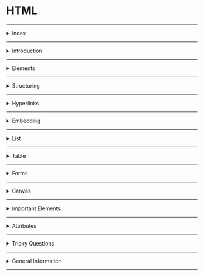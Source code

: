 # HTML

---

<details>
<summary>Index</summary>

### Index
* Introduction
* Elements
* Structure
* Hyperlinks
* Embedding
* List
* Table
* Forms
* Canvas
* Important Elements
* Attributes
* Tricky Questions
* General Information

</details>

---

<details>
<summary>Introduction</summary>

### Introduction
**HTML** stands for **Hypertext Markup Language**

##### About HTML
* **HTML** stands for **Hypertext Markup Language**  
* **HTML** is used to create static web pages.
* Text Editor is the software for **HTML** coding.
* **HTML** file save with extension `.html`

##### HTML coding
**HTML** coding is a `Tag` based coding.

##### **HTML** Tags are two types
  1. **Container Tag** : It has start Tag & End Tag.
  2. **Empty Tag** : It doesn't have an end tag.

* `Container Tag`
   ```html
    <h1>Heading</h1>
    <p>Paragraph</p>
   ```

* `Empty Tag`
  ```html
    <img src="image.jpg"/>
    <br/>
    <hr/>
    ``` 

* Attributes are used to give extra information to the html element.
* **HTML** elements tell the browser that how to display the content.

##### **HTML** document Structure  

```html index.html
<!DOCTYPE html>
<html>
  <head>
    Metadata elements
  </head>
  <body>
    content of webpage
  </body>
</html>
```

An **HTML** document consists of three parts :

* **DOCTYPE**  
  The **DOCTYPE** declaration tells the type/version of the HTML document to the browser.

* **Head Part**  
  Head tag is for **Browser reading** purpose.  
  Here, we can mention `HTML` page configuration information.  
  Here, we can store title, style sheets, scripts...etc.

* **Body Part**  
  Body tag is for **Client reading** purpose.  
  Here, we can Display content of the webpage. 
  It contains text content, headings, paragraphs, links, tables, forms, images, audios, videos, ...etc.

##### Element Syntax 
Element consist of a **start tag** and **end tag**.  
we can put **content** between **start tag** and **end tag**.

```html
<tag>Content</tag>
```

##### Attribute syntax
* Attributes are used to give extra information to the html element.
* we must mention attributes only in __start__ tag.

```html 
<tag attributeName="attributeValue">Content</tag>
```

##### Uses of **HTML**
* **Structuring web pages**  
   we can define headings, paragraphs, and other content of a web page.
* **Creating Hyperlinks**  
   Hyperlink is used to navigate to other web resources or a specific element within the HTML document. 
* **Embedding**  
   we can embed images, audios and videos in the HTML document.

##### Advantages & Disadvantages of **HTML** 
* we can create only Static Web pages with HTML alone.
* By Combining HTML with CSS, we can create Responsive web pages.
* By Combining HTML with JavaScript, we can create dynamic web pages.

##### HTML version
`HTML5` is the latest version of HTML.
HTML5 is easier than HTML4 or Older versions.  

In HTML5 version, they added new features,
* picture, audio and video elements
   -  `<picture>, <Audio>, <video>`
* semantic elements
   - `<header>, <nav>, <aside>, <main>, <footer>`  

**`HTML5` Declaration** :  
```html
<!DOCTYPE html>
```

</details>

---

<details>
<summary>Elements</summary>

### Elements

##### **HTML** Tags are two types  

  1. **Container Tag** : It has start Tag & End Tag.
  2. **Empty Tag** : It does not have an End tag.

In general, HTML elements can be divided into two categories.
1. Block-Level Elements
2. Inline Elements

##### **Block-Level Elements**
* HTML Block-Level element occupies the entire horizontal space of its parent element.
* HTML Block-Level element always start in a new line. 

`Example:`
```html 
<h1>Heading</h1>
<p>I am Paragraph.</p>
```

###### Block-Level Tags

* heading  
   * `h1, h2, h3, h4, h5, h6`
* paragraph
   * `p`
* containers
   * `header, nav, aside, main, section, article, div, footer`

##### **In-Line Elements**
* Inline element occupies content width only.
* The HTML Inline elements do not start in a new line.
 
```html
<p>I am <a href="http://www.google.com">Google</a> link</p>
<p>I am <span class="my-style">Ande Praveen</span></p>
```

###### In-Line Tags
* Buttons
    - `button`
* Links 
    - `a` 
* Text Styles
    * `span`
* Text Format 
   - bold :  `b`, `strong`
   - italic :`i`, `em`
   - Marking : `mark`
   - underline : `u`, `ins`
   - delete : `strike`, `del`, `s`
   - sub script : `sub`
   - super script : `sup`
   - size : `big`, `small`
   - create block : `blockquote`

##### Nested **HTML**  
The HTML element can be placed inside __another__ HTML element is called Nested Element. 

```html
<div>
  <h1>Heading</h1>
  <p>I am paragraph.</p>
</div>
```
</details>

---

<details>
<summary>Structuring</summary>

### Structuring

##### Heading Elements
HTML defines six levels of headings.  
`h1, h2, h3, h4, h5, h6`

* The HTML `h1` element defines the most important heading of an HTML document.
* The HTML `h6` element defines the least important heading of an HTML document.
 
```html 
<h1>heading 1</h1>
<h2>heading 2</h2>
<h3>heading 3</h3>
<h4>heading 4</h4>
<h5>heading 5</h5>
<h6>heading 6</h6>
```

##### Paragraph Element
The HTML Paragraph Element defines the paragraph of an HTML document.
```html
<p>I am Paragraph</p>
```

##### Line Break
The HTML `<br/>` Element helps to break the text and continue it in the next line.  
The HTML `<br/>` element is a void element.

```html
<p>
  Twinkle, twinkle, little star, <br />
  How I wonder what you are! <br />
  Up above the world so high, <br />
  Like a diamond in the sky.
</p>
```

##### Horizontal line
The HTML `<hr/>` element inserts a horizontal line and helps to separate the content.

```html 
<h1>Heading</h1>
<hr/>

<p>I am Paragraph</p>
```

##### Semantic Tags
__Semantic__ elements have the meaning.  
Semantic Tags are useful for client reading purpose, browser reading purpose and also Developer reading purpose.
The HTML semantic elements describe the __meaning__ of content in between the start tag and end tag.

The Container Elements are used to wrap a group of elements and apply CSS styles to many elements at once.
These container tags are used to divide smaller parts for understanding and applying css easily.

**uses of Semantic HTML tags:**  

* **Accessibility**   
  This is because screen readers and browsers can understand the code better.
  We can use shortcuts to move different parts within the webpage.

* **Search Engine Optimization**  
  It improves the website Search Engine Optimization Rankings which increases the number of people that visit our webpage.

* **Easy to Understand**  
   It makes our code more readable and easier to understand. 

1. **header**
2. **nav**  -> navbar
3. **aside**  -> side bar
4. **main**  -> main content
5. **section**  
6. **article** 
7. **footer** 

![Semantic vs Non-Semantic](./source/Semantic-vs-non-semantic.png)

```html 
  <header>
    <h2>heading</h2>
  </header>

  <nav>
    <h2>navbar</h2>
  </nav>
  
  <aside>
    <h2>aside</h2>
  </aside>
  
  <main>
    <h2>main content</h2>
  </main>
  
   <section>
    <article>
      <h2>the story</h2>
    </article>
  </section>
  
  <footer>
  <h2>footer</h2>
  </footer>
```

##### Non-Semantic Tags
Non-semantic elements don't have the meaning.  
They can contain anything.  
Examples: `div` and `span`.

* **div** container tag => divided & use css

 ```html 
  <div>
     <h1>I am Heading 1</h1>
  </div>
```


* **span** 
`span` is an In-Line Element.  
This span element used to apply some css styles for a particular character , word , group of words.  
content comes side by side. 

 ```html 
  <p>I am <span class="my-style">Ande Praveen</span></p>
```

##### details
We can create accordion by using `<details/>`

It has two states:
  * open: We can see the additional information.
  * close: We can't see the additional information. We can see only the summary.
 
```html
<details>
  <summary>Details</summary>
   show Hidden Content by click on Details Summary.
</details>
```

</details>

---

<details>
<summary>Hyperlinks</summary>

### Hyperlinks
__Hyperlink__ is used to navigate to other web resources or a specific element within the HTML document.
We can create hyperlinks to __text__ as well as __images__, __buttons__, ...etc.

we can create Hyperlink with HTML __anchor__ element.
```html
<a href="link"> Link Text </a>
<a href="link"> <button>Click Here</button> </a>
<a href="link"> <img src="image.png" /> </a>
<a href="#myHeading">Heading</a>
```

</details>

---

<details>
<summary>Embedding</summary>

### Embedding

#####  HTML media elements
HTML media elements are used to present the __audios__ and __videos__.

##### Display Image
We can display images on the web page using the HTML img element.  
`src` attribute tells the path to the image.  
`alt` attribute gives an alternate text for the image.

```html 
<img src="IMAGE_URL" alt="image" />
```

##### picture
The HTML `picture` element is a container to provide multiple alternative sources for the HTML `img` element. It is useful in different display/device scenarios.
It can contain zero or more source elements and one HTML img element.

```html 
<picture>
  <source
    media="(min-width:650px)"
    srcset="image-1"
  />
  
  <source
    media="(min-width:465px)"
    srcset="image-2"
  />
  
  <img
    src="image-3"
    alt="historical places"
  />
  
</picture>
```

* The HTML `srcset` attribute specifies the alternative source/path of the img element.
* The HTML `media` attribute specifies the media query. CSS properties will be applied based on the device type and media features like min-width, ...etc.

##### video
We can insert a video to the HTML document using video element.
The HTML `controls` attribute is used to set controls in HTML `video` element. It is a boolean attribute. When __controls__ attribute is present, it specifies that video controls should be displayed.

Video controls include:
* Play
* Pause
* Volume
* Full screen toggle

```html
<video controls>
  <source src="movie.mp4" type="video/mp4" />
  <source src="movie.webm" type="video/webm" />
  <source src="movie.ogv" type="video/ogg" />
  Your browser does not support the video tag.
</video>
```

The HTML `source` element defines the media resource for the HTML video element.
* The HTML `src` attribute specifies the URL/path of the media resource (e.g. video).  
* The HTML `type` attribute specifies the type/format of the media resource(e.g. video/mp4)

##### audio 
The HTML audio element represents a sound or audio stream. It is used to play an audio file on an HTML document.

```html
<audio controls>
  <source src="horse.ogg" type="audio/ogg" />
  <source src="horse.mp3" type="audio/mpeg" />
  Your browser does not support the audio element.
</audio>
```

The HTML source element specifies multiple alternative media resources for HTML img elements or for media elements (audio, video, etc.).
It is commonly used to give the same media content in multiple file formats for providing compatibility across different browsers.
The HTML `src` attribute of the source element specifies the URL/path of the media resource.

##### iframe
Some of the uses of HTML `iframe` element are:
* We can embed HTML documents within the current HTML document. 
* We can insert pdf, docs ...etc.
* We can embed videos within the current HTML document, ...etc.

```html
<iframe src="https://www.youtube.com/embed/y881t8ilMyc"></iframe>
```

The HTML `src` attribute specifies the URL/path of the video.

</details>

--- 

<details>
<summary>List</summary>

### List
There are mainly two types of lists in HTML  
1. Ordered List
2. Unordered List

##### Ordered List
  It is created using the `ol` element.  
  It is a collection of related items.  
  Ordered list follows the Sequence Order. 

```html 
<ol>
    <li>html</li>
    <li>css</li>
    <li>bootstrap</li>
    <li>javascript</li>
    <li>react</li>
</ol>
```

##### Unordered List
 It is created using the `ul` element.  
 It is a collection of related items.   
 Unordered list does not follow any Sequence Order. 

```html 
<ul>
    <li>html</li>
    <li>css</li>
    <li>bootstrap</li>
    <li>javascript</li>
    <li>react</li>
</ul>
```

</details>

---

<details>

<summary>Table</summary>

### Table
Table is a combination of rows and columns.

```
thead => tr , th
tbody => tr , td
tfoot => tr , td
```

`table = table rows + table data`
`tr -> table row, td -> table data`

```html 
 <table>
        <thead>
            <tr>
                <th>Header 1</th>
                <th>Header 2</th>
            </tr>
        </thead>
        <tbody>
            <tr>
                <td>Row 1, Column 1</td>
                <td>Row 1, Column 2</td>
            </tr>
            <tr>
                <td>Row 2, Column 1</td>
                <td>Row 2, Column 2</td>
            </tr>
        </tbody>
        <tfoot>
            <tr>
                <td>Footer 1</td>
                <td>Footer 2</td>
            </tr>
        </tfoot>
    </table>
```

</details>

---

<details>
<summary>Forms</summary>

### Form
The HTML `form` element can be used to create HTML Forms.  
form elements create interactive controls to accept the data from the user.
The Form is used to collect the user inputs.  

It contains different types of form elements: 
* input
* label
* select
* textarea
* button
* fieldset
* legend

##### __Form__ Example code

```html 
<form onSubmit="submitForm()">
  
  <div>
      <label>Enter your name: </label>
      <input type="text" name="name" />
  </div>
  <div>
      <label>Enter Mobile number </label>
      <input type="number" name="mobile_no" />
  </div>
  <div>
     <input type="submit" value="Submit" />
     <button type="submit">submit</button>
  </div>

</form>
```

##### input
`input` element creates interactive controls to accept the data from the user.

Different types of inputs:  
* text
* password
* checkbox
* radio

__Textbox & Password__

```html 
    <input type="text" placeholder="text box"/>
    <input type="password" placeholder="password box"/>
```

__Checkbox__
* It is used when one or more than one option to be selected out of several available options.  
* It is also created by using the HTML input element with the type attribute value is set to `checkbox`.
```html 
    <input id="myCheckbox" type="checkbox" placeholder="text box"/>
    <label for="myCheckbox">Checkbox</label>
```

__Radio Buttons__
* It is used when only one option to be selected out of several available options.  
* It is created by using an HTML input element with the `type` attribute value is set to `radio`.
```html 
<input type="radio" id="genderMale" value="Male" name="gender">  <label for="genderMale">Male</label>
<input type="radio" id="genderFemale" value="Female" name="gender"> <label for="genderFemale">Female</label>
```

__Dropdown__  
we can choose any one option.  
The HTML `select` element is used to create a drop-down list of options.
The HTML `option` element should be inside the HTML `select` element for defining options in the drop-down list. 

```html
<select>
  <option value="option-1">option1</option>
  <option value="option-2">option2</option>
  <option value="option-3">option3</option>
  <option value="option-4">option4</option>
</select>
```

```html
<select>
  <option value="option-1">option1</option>
  <option value="option-2">option2</option>
  <option value="option-3" selected>option3</option>  <!--set Default Selection-->
  <option value="option-4">option4</option>
</select>
```

```html
<select multiple> <!--Show Multiple Options-->
  <option value="option-1">option1</option>
  <option value="option-2">option2</option>
  <option value="option-3">option3</option>
  <option value="option-4">option4</option>
</select>
```

__Textarea__
```html 
<textarea rows="8" cols="55"></textarea><!--cols means number of characters-->

```

</details>

---

<details>
<summary>Canvas</summary>

### Canvas
The HTML `<canvas>` element is used to draw graphics on a web page.  
The `<canvas>` element is only a container for graphics. You must use JavaScript to actually draw the graphics.

```html index.html
<!DOCTYPE html>
<html lang="en">
<head>
    <meta charset="UTF-8">
    <meta name="viewport" content="width=device-width, initial-scale=1.0">
    <title>Document</title>
    <link rel="stylesheet" href="./styles.css"/>
</head>
<body>
    <h1 class="heading">Canvas</h1>
    <canvas id="myCanvas"></canvas>
    <script src="./App.js"></script>
</body>
</html>
```

```css index.css
.heading{
    text-align: center;
}

#myCanvas{
    width:500px;
    height:500px;
    border:2px black solid;
}
```

```js index.js
let canvas = document.getElementById('myCanvas');
console.log(canvas);

let ctx = canvas.getContext('2d');
ctx.fillStyle = '#FF0000';
ctx.fillRect(0, 0, 150, 75);

```

</details>

---

<details>
<summary>Important Elements</summary>

### Important Elements

##### html 
The HTML element defines the root of an HTML document.  
It is a container for all the other HTML elements.

```html index.html
<!DOCTYPE html>
<html>
  <head>Meta Data</head>
  <body>
    <h1>Heading</h1>
    <p>I am Paragraph</p>
  </body>
</html>
```

##### **script** element
* We use the HTML __script__ element to write the __JavaScript__ code in the HTML file.

```html
<script>
   console.log("Hello World");
</script>
```

* We can embed external javascript file with `src` attribute in `script` Tag.

```html
<script src="external-javascript.js"></script>
```

##### style
The HTML __style__ element to write the __css__ code in the HTML file. 
The HTML __style__ element contains style information for an HTML document. 

```html index.html
<!DOCTYPE html>
<html>
  <head>
    <style>
      h1 {
        color: red;
      }
      p {
        color: blue;
      }
    </style>
  </head>
  <body>
    <h1>Heading</h1>
    <p>I am Paragraph</p>
  </body>
</html>
```

##### HTML link element 
We use the HTML `link` element to link the CSS file to an HTML.

```html 
<link rel="stylesheet" href="styles.css">
```

##### pre
The text will be displayed exactly as written in the HTML source code.

```html 

<pre>
  Twinkle, twinkle, little star,
  How I wonder what you are! 
  Up above the world so high,
  Like a diamond in the sky.
</pre>

```

##### code 
The `<code>` tag is used to display a piece of code.

```html 
<pre>
    <code>
        <h1>I am Heading Tag</h1>
    </code>
</pre>
```

</details>

---

<details>
<summary>Attributes</summary>

### Attributes
The HTML attributes provide additional information to the HTML element.
we always mention attributes in start tag only.  

**syntax** :  `attributeName="attributeValue"`  

* id
* class
* style 
* href
* src
* alt
* target
* type
* checked 

##### id 
The HTML `id` attribute specifies a unique id for an HTML element. The value of the id attribute must be unique within the HTML document.
* It can be used for styling an HTML element using CSS.  
* It is also used by JavaScript to access and manipulate the HTML elements with the specific `id`.

```html 
<h1 id="heading1">Heading 1</h1>
<h1 id="heading2">Heading 2</h1>
```

##### class
The HTML `class` attribute specifies a class name for an HTML element.  
It is used to apply styles to multiple elements with the same class name.  
One or more HTML elements can have the same class name.

```html 
<h1 class="heading">Heading 1</h1>
<h1 class="heading">Heading 2</h1>
```

##### target
we can use `target` attribute in HTML Anchor Element.  
The HTML Anchor Element can be used to create the links on a web page.

The HTML `target` Attribute specifies where to open the linked web resource.
* **_self** :	(Default value) It opens the document in the same window or Same Tab.
* **_blank** :	It opens the document in a new window or tab.  
* **_parent** :	It opens the document in a parent frame.  

```html 
<a href="http://www.google.com" target="_blank">Google</a>
```

##### href
The HTML **href** attribute is the most important attribute of the HTML anchor element.  
The value of the HTML `href` attribute is URL/path of the page where the link goes to.

```html 
<a href="http://www.google.com" target="_blank">Google</a>
```

#### Boolean Attributes
* required
* selected
* controls

##### __required__
The HTML `required` attribute is a boolean attribute.  
If present, it specifies that an input field must be filled out before submitting the form.

```html
<form>
  <label for="username">Username</label>
  <input type="text" id="username" name="username" required />
  <input type="submit" />
</form>
```

##### __src__ vs __href__
* __src__ meaning `source`
* __href__ meaning `hypertext reference`

* The __src__ attribute is used with elements that load external resources, such as images, audio, video, and scripts.
* The __href__ attribute is used with elements that define hyperlinks or references to external resources. It is typically used for linking to other web pages, documents, or resources.

</details>

---

<details>
<summary>Tricky Questions</summary>

### Tricky Questions

##### Can we use the HTML `p` element inside an HTML `span` element?  
The HTML `span` element is an inline element, which should contain only other inline elements.
`span` is an inline element and `p` is a block-level element, we can't use the `p` element inside a `span` element.
 
</details>

---

<details>
<summary>General Information</summary>

### General Information

##### Viewport
 __viewport__ is the visible area of a web page that a user can see within their web browser window without scrolling.

</details>

---